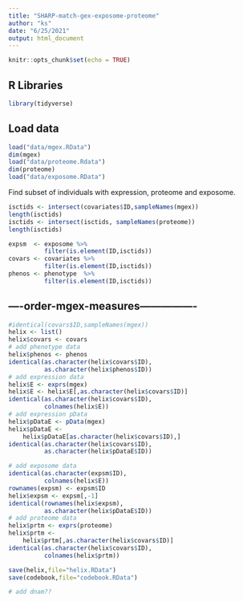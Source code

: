 ```yaml
---
title: "SHARP-match-gex-exposome-proteome"
author: "ks"
date: "6/25/2021"
output: html_document
---
```


```r
knitr::opts_chunk$set(echo = TRUE)
```

## R Libraries

```r
library(tidyverse)
```

## Load data
```r
load("data/mgex.RData")
dim(mgex)
load("data/proteome.Rdata")
dim(proteome)
load("data/exposome.RData")
```

Find subset of individuals with expression, proteome and exposome.

```r
isctids <- intersect(covariates$ID,sampleNames(mgex))
length(isctids)
isctids <- intersect(isctids, sampleNames(proteome))
length(isctids)

expsm  <- exposome %>%
          filter(is.element(ID,isctids))
covars <- covariates %>%
          filter(is.element(ID,isctids))
phenos <- phenotype  %>%
          filter(is.element(ID,isctids))
```

## ----order-mgex-measures----------------
```r
#identical(covars$ID,sampleNames(mgex))
helix <- list()
helix$covars <- covars
# add phenotype data
helix$phenos <- phenos
identical(as.character(helix$covars$ID),
          as.character(helix$phenos$ID))
# add expression data
helix$E <- exprs(mgex)
helix$E <- helix$E[,as.character(helix$covars$ID)]
identical(as.character(helix$covars$ID),
          colnames(helix$E))
# add expression pData
helix$pDataE <- pData(mgex)
helix$pDataE <- 
    helix$pDataE[as.character(helix$covars$ID),]
identical(as.character(helix$covars$ID),
          as.character(helix$pDataE$ID))

# add exposome data
identical(as.character(expsm$ID),
          colnames(helix$E))
rownames(expsm) <- expsm$ID
helix$expsm <- expsm[,-1]
identical(rownames(helix$expsm),
          as.character(helix$pDataE$ID))
# add proteome data
helix$prtm <- exprs(proteome)
helix$prtm <- 
    helix$prtm[,as.character(helix$covars$ID)]
identical(as.character(helix$covars$ID),
          colnames(helix$prtm))

save(helix,file="helix.RData")
save(codebook,file="codebook.RData")

# add dnam??
```


